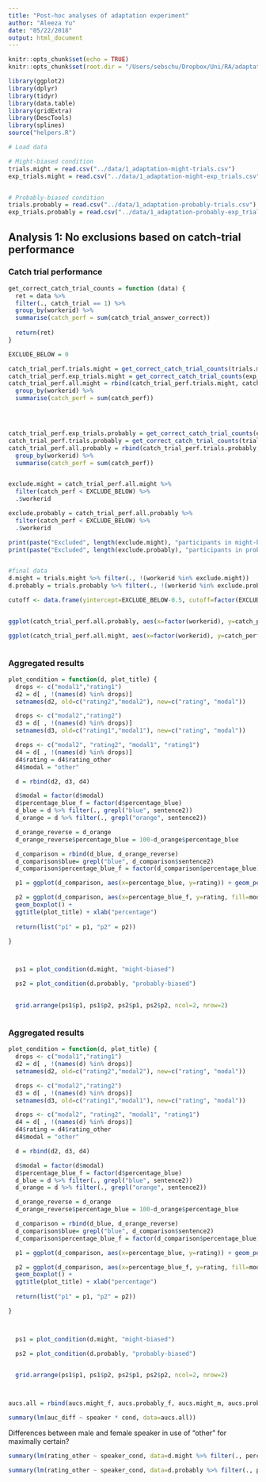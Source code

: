 ```yaml
---
title: "Post-hoc analyses of adaptation experiment"
author: "Aleeza Yu"
date: "05/22/2018"
output: html_document
---
```


```r
knitr::opts_chunk$set(echo = TRUE)
knitr::opts_chunk$set(root.dir = "/Users/sebschu/Dropbox/Uni/RA/adaptation/adaptation/experiments/1_adaptation/analysis/")
```

```r
library(ggplot2)
library(dplyr)
library(tidyr)
library(data.table)
library(gridExtra)
library(DescTools)
library(splines)
source("helpers.R")
```

```r
# Load data

# Might-biased condition
trials.might = read.csv("../data/1_adaptation-might-trials.csv")
exp_trials.might = read.csv("../data/1_adaptation-might-exp_trials.csv")


# Probably-biased condition
trials.probably = read.csv("../data/1_adaptation-probably-trials.csv")
exp_trials.probably = read.csv("../data/1_adaptation-probably-exp_trials.csv")

```

## Analysis 1: No exclusions based on catch-trial performance

### Catch trial performance

```r

get_correct_catch_trial_counts = function (data) {
  ret = data %>% 
  filter(., catch_trial == 1) %>%
  group_by(workerid) %>%
  summarise(catch_perf = sum(catch_trial_answer_correct))
  
  return(ret)
}

EXCLUDE_BELOW = 0

catch_trial_perf.trials.might = get_correct_catch_trial_counts(trials.might)
catch_trial_perf.exp_trials.might = get_correct_catch_trial_counts(exp_trials.might)
catch_trial_perf.all.might = rbind(catch_trial_perf.trials.might, catch_trial_perf.exp_trials.might) %>%
  group_by(workerid) %>%
  summarise(catch_perf = sum(catch_perf))




catch_trial_perf.exp_trials.probably = get_correct_catch_trial_counts(exp_trials.probably)
catch_trial_perf.trials.probably = get_correct_catch_trial_counts(trials.probably)
catch_trial_perf.all.probably = rbind(catch_trial_perf.trials.probably, catch_trial_perf.exp_trials.probably) %>%
  group_by(workerid) %>%
  summarise(catch_perf = sum(catch_perf))


exclude.might = catch_trial_perf.all.might %>%
  filter(catch_perf < EXCLUDE_BELOW) %>%
  .$workerid

exclude.probably = catch_trial_perf.all.probably %>%
  filter(catch_perf < EXCLUDE_BELOW) %>%
  .$workerid

print(paste("Excluded", length(exclude.might), "participants in might-biased condition."))
print(paste("Excluded", length(exclude.probably), "participants in probably-biased condition."))


#final data
d.might = trials.might %>% filter(., !(workerid %in% exclude.might))
d.probably = trials.probably %>% filter(., !(workerid %in% exclude.probably))

```

```r

cutoff <- data.frame(yintercept=EXCLUDE_BELOW-0.5, cutoff=factor(EXCLUDE_BELOW-0.5))


ggplot(catch_trial_perf.all.probably, aes(x=factor(workerid), y=catch_perf)) + geom_bar(stat = "identity") + ggtitle("Catch trial performace in probably-biased cond.") + xlab ("participant") + ylab("correct responses") + geom_hline(aes(yintercept=yintercept, linetype=cutoff, color="red"), data=cutoff) + theme(legend.position="none")

```


```r

ggplot(catch_trial_perf.all.might, aes(x=factor(workerid), y=catch_perf)) + geom_bar(stat = "identity") + ggtitle("Catch trial performace in might-biased cond.") + xlab ("participant") + ylab("correct responses") + geom_hline(aes(yintercept=yintercept, linetype=cutoff, color="red"), data=cutoff) + theme(legend.position="none")



```


### Aggregated results


```r

plot_condition = function(d, plot_title) {
  drops <- c("modal1","rating1")
  d2 = d[ , !(names(d) %in% drops)]
  setnames(d2, old=c("rating2","modal2"), new=c("rating", "modal"))

  drops <- c("modal2","rating2")
  d3 = d[ , !(names(d) %in% drops)]
  setnames(d3, old=c("rating1","modal1"), new=c("rating", "modal"))

  drops <- c("modal2", "rating2", "modal1", "rating1")
  d4 = d[ , !(names(d) %in% drops)]
  d4$rating = d4$rating_other
  d4$modal = "other"

  d = rbind(d2, d3, d4)

  d$modal = factor(d$modal)
  d$percentage_blue_f = factor(d$percentage_blue)
  d_blue = d %>% filter(., grepl("blue", sentence2))
  d_orange = d %>% filter(., grepl("orange", sentence2))

  d_orange_reverse = d_orange
  d_orange_reverse$percentage_blue = 100-d_orange$percentage_blue

  d_comparison = rbind(d_blue, d_orange_reverse)
  d_comparison$blue= grepl("blue", d_comparison$sentence2)
  d_comparison$percentage_blue_f = factor(d_comparison$percentage_blue)

  p1 = ggplot(d_comparison, aes(x=percentage_blue, y=rating)) + geom_point(aes(col=modal)) +       geom_smooth(aes(col=modal,linetype=blue), method="loess") + ggtitle(plot_title) + xlab("percentage")

  p2 = ggplot(d_comparison, aes(x=percentage_blue_f, y=rating, fill=modal)) + 
  geom_boxplot() +
  ggtitle(plot_title) + xlab("percentage")
  
  return(list("p1" = p1, "p2" = p2))

}



  ps1 = plot_condition(d.might, "might-biased")

  ps2 = plot_condition(d.probably, "probably-biased")

  
  grid.arrange(ps1$p1, ps1$p2, ps2$p1, ps2$p2, ncol=2, nrow=2)



```


### Aggregated results


```r

plot_condition = function(d, plot_title) {
  drops <- c("modal1","rating1")
  d2 = d[ , !(names(d) %in% drops)]
  setnames(d2, old=c("rating2","modal2"), new=c("rating", "modal"))

  drops <- c("modal2","rating2")
  d3 = d[ , !(names(d) %in% drops)]
  setnames(d3, old=c("rating1","modal1"), new=c("rating", "modal"))

  drops <- c("modal2", "rating2", "modal1", "rating1")
  d4 = d[ , !(names(d) %in% drops)]
  d4$rating = d4$rating_other
  d4$modal = "other"

  d = rbind(d2, d3, d4)

  d$modal = factor(d$modal)
  d$percentage_blue_f = factor(d$percentage_blue)
  d_blue = d %>% filter(., grepl("blue", sentence2))
  d_orange = d %>% filter(., grepl("orange", sentence2))

  d_orange_reverse = d_orange
  d_orange_reverse$percentage_blue = 100-d_orange$percentage_blue

  d_comparison = rbind(d_blue, d_orange_reverse)
  d_comparison$blue= grepl("blue", d_comparison$sentence2)
  d_comparison$percentage_blue_f = factor(d_comparison$percentage_blue)

  p1 = ggplot(d_comparison, aes(x=percentage_blue, y=rating)) + geom_point(aes(col=modal)) +       geom_smooth(aes(col=modal,linetype=speaker_cond), method="loess") + ggtitle(plot_title) + xlab("percentage")

  p2 = ggplot(d_comparison, aes(x=percentage_blue_f, y=rating, fill=modal)) + 
  geom_boxplot() +
  ggtitle(plot_title) + xlab("percentage")
  
  return(list("p1" = p1, "p2" = p2))

}



  ps1 = plot_condition(d.might, "might-biased")

  ps2 = plot_condition(d.probably, "probably-biased")

  
  grid.arrange(ps1$p1, ps1$p2, ps2$p1, ps2$p2, ncol=2, nrow=2)



aucs.all = rbind(aucs.might_f, aucs.probably_f, aucs.might_m, aucs.probably_m)

summary(lm(auc_diff ~ speaker * cond, data=aucs.all))

```

Differences between male and female speaker in use of "other" for maximally certain?

```r


summary(lm(rating_other ~ speaker_cond, data=d.might %>% filter(., percentage_blue > 99)))

summary(lm(rating_other ~ speaker_cond, data=d.probably %>% filter(., percentage_blue > 99)))


```

